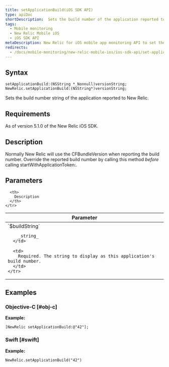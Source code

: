 ```yaml
---
title: setApplicationBuild(iOS SDK API)
type: apiDoc
shortDescription:  Sets the build number of the application reported to New Relic.
tags:
  - Mobile monitoring
  - New Relic Mobile iOS
  - iOS SDK API
metaDescription: New Relic for iOS mobile app monitoring API to set the build number of the application reported to New Relic.
redirects:
  - /docs/mobile-monitoring/new-relic-mobile-ios/ios-sdk-api/set-application-build-ios-sdk-api
---
```


## Syntax

```
setApplicationBuild:(NSString *_Nonnull)versionString;
NewRelic.setApplicationBuild:(NSString*)versionString;
```

Sets the build number string of the application reported to New Relic.

## Requirements

As of version 5.1.0 of the New Relic iOS SDK.

## Description

Normally New Relic will use the CFBundleVersion when reporting the build number.
Override the reported build number by calling this method *before* calling startWithApplicationToken:.

## Parameters

<table>
  <thead>
    <tr>
      <th width="25%">
        Parameter
      </th>

      <th>
        Description
      </th>
    </tr>
  </thead>

  <tbody>
    <tr>
      <td>
        `$buildString`

        _string_
      </td>

      <td>
        Required. The string to display as this application's build number.
      </td>
    </tr>
  </tbody>
</table>

## Examples

### Objective-C [#obj-c]

**Example:**

```
[NewRelic setApplicationBuild:@"42"];
```

### Swift [#swift]

**Example:**

```
NewRelic.setApplicationBuild("42")
```
